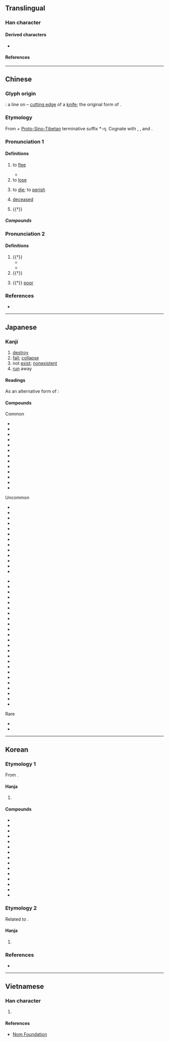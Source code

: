 {{character info}}
==Translingual==
{{stroke order|strokes=3}}

===Han character===
{{Han char|rn=8|rad=亠|as=01|sn=3|four=00710|canj=YV|ids=⿱亠𠃊(GV),⿱亠㇄(HTJK)}}

====Derived characters====
*{{l|mul|[[杗]], [[杧]], [[芒]], [[衁]], [[邙]], [[𢇜]], [[𡦽]], [[𥤩]], [[牤]], [[虻]], [[䖟]], [[蝱]], [[䰶]], [[𨑑]], [[𥝕]], [[笀]], [[𰫘]], [[𪢷]], [[甿]], [[𤰡]], [[𡵀]], [[𥐞]], [[㠵]], [[𢁣]], [[𠺯]], [[釯]], [[𰶲]], [[汒]], [[巟]]}}

====References====
{{Han ref|kx=0088.030|dkj=00287|dj=0184.130|hdz=10279.050|uh=4EA1}}

----

==Chinese==
{{zh-forms|alt=亾}}

===Glyph origin===
{{Han etym}}
{{liushu|i}}: a line on {{zh-l|*刀}} – [[cutting edge]] of a [[knife]]; the original form of {{och-l|芒|edge of a knife}}.

===Etymology===
From {{inh|zh|sit-pro|*ma|t=not}} + [[w:Proto-Sino-Tibetan|Proto-Sino-Tibetan]] terminative suffix *-ŋ. Cognate with {{och-l|忘|to forget}}, {{och-l|罔|to not have}}, {{och-l|荒|to waste (land, time)}} and {{och-l|喪|to lose}}.

===Pronunciation 1===
{{zh-pron
|m=wáng
|ma=y
|m-s=
|c=mong4
|c-t=mong3
|g=
|h=pfs=mòng;gd=mong2
|j=
|mb=
|md=uòng
|mn=bông
|mn-t=bhuang5
|w=3vaan,3maan
|w_note=3maan - vernacular; 3vaan - literary
|x=
|mc=y
|oc=y
|cat=a,v
}}

====Definitions====
{{zh-hanzi}}

# to [[flee]]
#: {{zh-x|逃亡|to flee}}
#* {{zh-x|^晉 公子 生 十七 年 而 亡。|The scion of the royal house of Jin '''fled''' when he was seventeen.|ref=Guoyu}}
# to [[lose]]
#: {{zh-x|亡佚|to be lost}}
#: {{zh-x|亡羊補牢|to repair the pen after sheep is '''lost'''}}
# to [[die]]; to [[perish]]
#: {{zh-x|死亡|to die}}
#: {{zh-x|滅亡|to perish}}
# [[deceased]]
#: {{zh-x|亡妻|deceased wife}}
# {{†}} {{zh-alt-form|忘|to forget}}

=====Compounds=====
{{zh-der|人琴俱亡|不學亡術|亡命|亡父|亡化|亡歿|失馬亡羊|家破身亡|亡逝|亡鄉失土|亡戟得矛|宣告死亡|三戶亡秦|亡身短命|人亡家破|亡國之音|傷亡枕藉|亡是公|亡血家|亡人|存亡|亡人自存|人亡物在|亡魂喪膽|亡命之徒|國破家亡|悼亡詩|悔之亡及|兵敗將亡|亡靈|喪亡|存亡絕續|亡者|亡國奴|亡魂|悼亡|家破人亡|家敗人亡|亡魂失魄|亡羊|人亡政息|傷亡|夭亡|亡魂喪魄|大逃亡|多藏厚亡|傾亡|存亡未卜|亡羊得牛|亡母|亡失|喪膽亡魂|名存實亡|亡羊補牢|危亡|亡國|出亡|凋亡|亡故|多歧亡羊|存亡繼絕|梏亡|有名亡實|暴病身亡|死亡給付|病亡|敗國亡家|烏龜亡八|牽亡陣|敗亡|救亡圖存|日飲亡何|牽亡歌|治亂存亡|死亡證明|橫亡|殫亡|救亡|淪亡|流亡政府|未亡人|祭亡如在|死亡登記|死亡無日|招亡納叛|流連荒亡|瞰亡|死亡宣告|父母雙亡|死亡|死亡率|死亡學|流亡曲|生死存亡|滅亡|牽亡|流亡|推亡固存|治亂興亡|死生存亡|死亡約會|歧路亡羊|若有所亡|虢滅虞亡|興亡繼絕|關亡|脣亡齒寒|興亡|繼絕存亡|身亡|雙亡|臧穀亡羊|荒亡|齒亡舌存|若存若亡|魂亡膽落|陣亡|興廢存亡|逃亡|逃亡潮|自取滅亡|進退存亡|逃亡者|覆亡|車毀人亡|繼絕興亡|衰亡|追亡逐北|魚爛而亡|空亡|溺亡}}

===Pronunciation 2===
{{zh-pron
|m=wú
|c=mou4
|cat=
}}         <!-- 集韻：微夫切 虞平 -->

====Definitions====
{{zh-hanzi}}

# {{†}} {{zh-alt-form|無|not have}}
#* {{zh-x|夷狄 之 有 君，不如 諸夏 之 亡{wú} 也。|The rude tribes of the east and north have their princes, and are not like the States of our great land which are '''without''' them.|CL|ref=Analects}}
#* {{zh-x|司馬 ^牛 憂 曰：「人 皆 有 兄弟，我 獨 亡{wú}。」|Sima Niu, full of anxiety, said, "Other men all have their brothers, I only '''have not'''."|CL|ref=Analects}}
# {{†}} {{zh-alt-form|毋|don't}}
# {{rfv-sense|zh}} {{†}} [[poor]]

===References===
* {{R:DKJ}}

----

==Japanese==

===Kanji===
{{ja-kanji|grade=6|rs=亠01}}

# [[destroy]]
# [[fall]]; [[collapse]]
# not [[exist]]; [[nonexistent]]
# [[run]] away

====Readings====
{{ja-readings
|goon=もう<まう
|kanon=ぼう<ばう
|kun=な-い, な-き, ほろ-ぶ, ほろ-びる, ほろ-ぼす
}}

As an alternative form of {{m|ja|無|t=not}}:
{{ja-readings
|goon=む
|kanon=ぶ
|kun=な-い, な-き
}}

====Compounds====
{{rel-top|Compound words that contain 亡}}
; Common
* {{ja-r|死%亡|し%ぼう}}
* {{ja-r|亡%夫|ぼう%ふ}}
* {{ja-r|亡%父|ぼう%ふ}}
* {{ja-r|存%亡|そん%ぼう}}
* {{ja-r|逃%亡|とう%ぼう}}
* {{ja-r|亡%骸|なき%がら}}
* {{ja-r|亡%命|ぼう%めい}}
* {{ja-r|亡%霊|ぼう%れい}}
* {{ja-r|滅%亡|めつ%ぼう}}
* {{ja-r|死%亡%者|し%ぼう%しゃ}}
* {{ja-r|死%亡%率|し%ぼう%りつ}}
* {{ja-r|未%亡%人|み%ぼう%じん}}
* {{ja-r|亡くなる|なくなる}}
; Uncommon
* {{ja-r|亡%柿|ぼう%し}}
* {{ja-r|亡%子|ぼう%し}}
* {{ja-r|亡%児|ぼう%じ}}
* {{ja-r|亡%婦|ぼう%ふ}}
* {{ja-r|亡%母|ぼう%ぼ}}
* {{ja-r|興%亡|こう%ぼう}}
* {{ja-r|衰%亡|すい%ぼう}}
* {{ja-r|損%亡|そん%ぼう}}
* {{ja-r|敗%亡|はい%ぼう}}
* {{ja-r|亡%君|ぼう%くん}}
* {{ja-r|亡%兄|ぼう%けい}}
* {{ja-r|亡%国|ぼう%こく}}
* {{ja-r|亡%魂|ぼう%こん}}
{{rel-mid}}
* {{ja-r|亡%妻|ぼう%さい}}
* {{ja-r|亡%失|ぼう%しつ}}
* {{ja-r|亡%親|ぼう%しん}}
* {{ja-r|亡%弟|ぼう%てい}}
* {{ja-r|亡%八|ぼう%はち}}
* {{ja-r|亡%妹|ぼう%まい}}
* {{ja-r|亡%友|ぼう%ゆう}}
* {{ja-r|死%亡%地|し%ぼう%ち}}
* {{ja-r|亡き後|なきあと}}
* {{ja-r|亡き人|なきひと}}
* {{ja-r|亡き者|なきもの}}
* {{ja-r|亡%状|ぼう%じょう}}
* {{ja-r|流%亡|りゅう%ぼう}}
* {{ja-r|死%亡%記%事|し%ぼう%き%じ}}
* {{ja-r|逃%亡%者|とう%ぼう%しゃ}}
* {{ja-r|逃%亡%犯|とう%ぼう%はん}}
* {{ja-r|亡%命%者|ぼう%めい%しゃ}}
* {{ja-r|死%亡%時%刻|し%ぼう%じ%こく}}
* {{ja-r|死%亡%届|し%ぼう%とどけ}}
* {{ja-r|死%亡%保%険|し%ぼう%ほ%けん}}
* {{ja-r|胎%児%死%亡|たい%じ%し%ぼう}}
* {{ja-r|多%岐%亡%羊|た%き%ぼう%よう}}
* {{ja-r|逃%亡%中|とう%ぼう%ちゅう}}
* {{ja-r|死%亡%広%告|し%ぼう%こう%こく}}
; Rare
* {{ja-r|陰%亡|おん%ぼう}}
* {{ja-r|亡き魂|なきたま}}

{{rel-bottom}}

----

==Korean==

===Etymology 1===
From {{der|ko|ltc|-}} {{ltc-l|亡|id=1}}.

====Hanja====
{{ko-hanja-search}}
{{ko-hanja|망하다|망할|망}}

# {{hanja form of|망|[[destroy]]; [[collapse]]}}

====Compounds====
{{der-top3|Compounds}}
* {{ko-l|사망|死亡}}
* {{ko-l|도망|逃亡}}
* {{ko-l|멸망|滅亡}}
* {{ko-l|망신|亡身}}
* {{ko-l|망령|亡靈}}
* {{ko-l|소망|消亡}}
* {{ko-l|망국|亡國}}
* {{ko-l|흥망|興亡}}
* {{ko-l|패망|敗亡}}
* {{ko-l|망덕|亡德}}
* {{ko-l|망종|亡終}}
* {{ko-l|망혼|亡魂}}
* {{ko-l|존망|存亡}}
* {{ko-l|상망|喪亡}}
* {{ko-l|망명|[[exile]]; [[asylum]]|亡命}}
{{der-bottom}}

===Etymology 2===
Related to {{cog|ltc|-}} {{ltc-l|無|id=1}}.

====Hanja====
{{ko-hanja|없다|없을|무}}

# {{alt form|ko|無||{{hanja form of|무|[[not]]}}}}

===References===
* {{R:hanjadoc|119}}

----

==Vietnamese==

===Han character===
{{vi-readings|reading=[[vong]], [[vô]]|rs=亠01}}

# {{rfdef|vi|sort=亠01}}

====References====
* [http://nomfoundation.org/common/nom_details.php?codepoint=4ea1 Nom Foundation]
